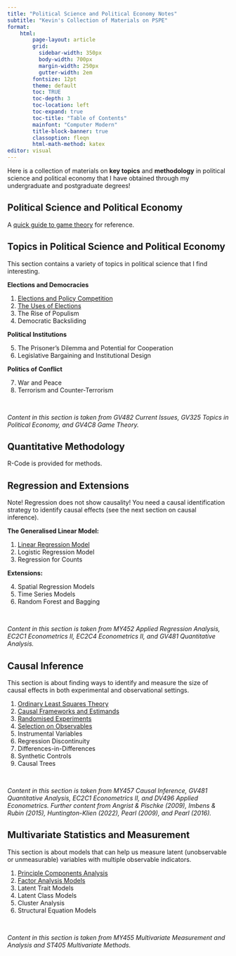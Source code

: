 ```yaml
---
title: "Political Science and Political Economy Notes"
subtitle: "Kevin's Collection of Materials on PSPE"
format:
    html:
        page-layout: article
        grid:
          sidebar-width: 350px
          body-width: 700px
          margin-width: 250px
          gutter-width: 2em
        fontsize: 12pt
        theme: default
        toc: TRUE
        toc-depth: 3
        toc-location: left
        toc-expand: true
        toc-title: "Table of Contents"
        mainfont: "Computer Modern"
        title-block-banner: true
        classoption: fleqn
        html-math-method: katex
editor: visual
---
```


Here is a collection of materials on **key topics** and **methodology** in political science and political economy that I have obtained through my undergraduate and postgraduate degrees!

## Political Science and Political Economy

A [quick guide to game theory](https://politicalscience.github.io/guides/games.html) for reference.

::: {.callout-tip collapse="true" appearance="simple" icon="false"}
## Topics in Political Science and Political Economy

This section contains a variety of topics in political science that I find interesting.

**Elections and Democracies**

1.  [Elections and Policy Competition](https://politicalscience.github.io/topics/1.html)
2.  [The Uses of Elections](https://politicalscience.github.io/topics/2.html)
3.  The Rise of Populism
4.  Democratic Backsliding

**Political Institutions**

5.  The Prisoner's Dilemma and Potential for Cooperation
6.  Legislative Bargaining and Institutional Design

**Politics of Conflict**

7.  War and Peace
8.  Terrorism and Counter-Terrorism

<br />

*Content in this section is taken from GV482 Current Issues, GV325 Topics in Political Economy, and GV4C8 Game Theory.*
:::

## Quantitative Methodology

R-Code is provided for methods.

::: {.callout-tip collapse="true" appearance="simple" icon="false"}
## Regression and Extensions

Note! Regression does not show causality! You need a causal identification strategy to identify causal effects (see the next section on causal inference).

**The Generalised Linear Model:**

1.  [Linear Regression Model](https://politicalscience.github.io/regression/1.html)
2.  Logistic Regression Model
3.  Regression for Counts

**Extensions:**

4.  Spatial Regression Models
5.  Time Series Models
6.  Random Forest and Bagging

<br />

*Content in this section is taken from MY452 Applied Regression Analysis, EC2C1 Econometrics II, EC2C4 Econometrics II, and GV481 Quantitative Analysis.*
:::

::: {.callout-tip collapse="true" appearance="simple" icon="false"}
## Causal Inference

This section is about finding ways to identify and measure the size of causal effects in both experimental and observational settings.

1.  [Ordinary Least Squares Theory](https://politicalscience.github.io/causal/1.html)
2.  [Causal Frameworks and Estimands](https://politicalscience.github.io/causal/2.html)
3.  [Randomised Experiments](https://politicalscience.github.io/causal/3.html)
4.  [Selection on Observables](https://politicalscience.github.io/causal/4.html)
5.  Instrumental Variables
6.  Regression Discontinuity
7.  Differences-in-Differences
8.  Synthetic Controls
9.  Causal Trees

<br />

*Content in this section is taken from MY457 Causal Inference, GV481 Quantitative Analysis, EC2C1 Econometrics II, and DV496 Applied Econometrics. Further content from Angrist & Pischke (2009), Imbens & Rubin (2015), Huntington-Klien (2022), Pearl (2009), and Pearl (2016).*
:::

::: {.callout-tip collapse="true" appearance="simple" icon="false"}
## Multivariate Statistics and Measurement

This section is about models that can help us measure latent (unobservable or unmeasurable) variables with multiple observable indicators.

1.  [Principle Components Analysis](https://politicalscience.github.io/multivariate/1.html)
2.  [Factor Analysis Models](https://politicalscience.github.io/multivariate/2.html)
3.  Latent Trait Models
4.  Latent Class Models
5.  Cluster Analysis
6.  Structural Equation Models

<br />

*Content in this section is taken from MY455 Multivariate Measurement and Analysis and ST405 Multivariate Methods.*
:::

<br />
